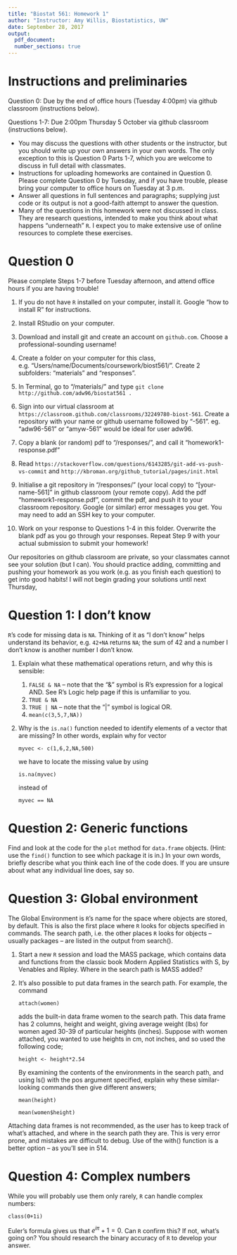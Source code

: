 ```yaml
---
title: "Biostat 561: Homework 1"
author: "Instructor: Amy Willis, Biostatistics, UW"
date: September 28, 2017
output:
  pdf_document:
  number_sections: true
---
```


# Instructions and preliminaries

Question 0: Due by the end of office hours (Tuesday 4:00pm) via github classroom (instructions below).

Questions 1-7: Due 2:00pm Thursday 5 October via github classroom (instructions below).

* You may discuss the questions with other students or the instructor, but you should write up your own answers in your own words. The only exception to this is Question 0 Parts 1-7, which you are welcome to discuss in full detail with classmates.
* Instructions for uploading homeworks are contained in Question 0. Please complete Question 0 by Tuesday, and if you have trouble, please bring your computer to office hours on Tuesday at 3 p.m.
* Answer all questions in full sentences and paragraphs; supplying just code or its output is not a good-faith attempt to answer the question.
* Many of the questions in this homework were not discussed in class. They are research questions, intended to make you think about what happens "underneath" `R`. I expect you to make extensive use of online resources to complete these exercises.

# Question 0

Please complete Steps 1-7 before Tuesday afternoon, and attend office hours if you are having trouble!

1. If you do not have `R` installed on your computer, install it. Google "how to install R" for instructions.

2. Install RStudio on your computer.

3. Download and install git and create an account on `github.com`. Choose a professional-sounding username!

4. Create a folder on your computer for this class, e.g. "Users/name/Documents/coursework/biost561/". Create 2 subfolders: "materials" and "responses".

5. In Terminal, go to "/materials/" and type `git clone http://github.com/adw96/biostat561 .`

6. Sign into our virtual classroom at `https://classroom.github.com/classrooms/32249780-biost-561`. Create a repository with your name or github username followed by "-561". eg. "adw96-561" or "amyw-561" would be ideal for user adw96.

7. Copy a blank (or random) pdf to "/responses/", and call it "homework1-response.pdf"

8. Read `https://stackoverflow.com/questions/6143285/git-add-vs-push-vs-commit` and
`http://kbroman.org/github_tutorial/pages/init.html`

9. Initialise a git repository in "/responses/" (your local copy) to "[your-name-561]" in github classroom (your remote copy). Add the pdf "homework1-response.pdf", commit the pdf, and push it to your classroom repository. Google (or similar) error messages you get. You  may need to add an SSH key to your computer.

10. Work on your response to Questions 1-4 in this folder. Overwrite the blank pdf as you go through your responses. Repeat Step 9 with your actual submission to submit your homework!

Our repositories on github classroom are private, so your classmates cannot see your solution (but I can). You should practice adding, committing and pushing your homework as you work (e.g. as you finish each question) to get into good habits! I will not begin grading your solutions until next Thursday, 

# Question 1: I don't know

`R`’s code for missing data is `NA`. Thinking of it as “I don’t know” helps understand its behavior, e.g. `42+NA` returns `NA`; the sum of 42 and a number I don’t know is another number I don’t know.

1. Explain what these mathematical operations return, and why this is sensible:

    1. `FALSE & NA`  – note that the “&” symbol is R’s expression for a logical AND. See R’s Logic help page if this is unfamiliar to you.
    2. `TRUE & NA`
    3. `TRUE | NA`  – note that the “|” symbol is logical OR.
    4. `mean(c(3,5,7,NA))`

2. Why is the `is.na()` function needed to identify elements of a vector that are missing? In other words, explain why for vector

    ```myvec <- c(1,6,2,NA,500)```

    we have to locate the missing value by using

    ```is.na(myvec)```

    instead of

    ```myvec == NA```

# Question 2: Generic functions
Find and look at the code for the `plot` method for `data.frame` objects. (Hint: use the `find()` function to see which package it is in.) In your own words, briefly describe what you think each line of the code does. If you are unsure about what any individual line does, say so.

# Question 3: Global environment

The Global Environment is `R`’s name for the space where objects are stored, by default. This is also the first place where `R` looks for objects specified in commands. The search path, i.e. the other places `R` looks for objects – usually packages – are listed in the output from search().

1.	Start a new `R` session and load the MASS package, which contains data and functions from the classic book Modern Applied Statistics with S, by Venables and Ripley. Where in the search path is MASS added?

2.	It’s also possible to put data frames in the search path. For example, the command

    ```attach(women)```

    adds the built-in data frame women to the search path. This data frame has 2 columns, height and weight, giving average weight (lbs) for women aged 30-39 of particular heights (inches). Suppose with women attached, you wanted to use heights in cm, not inches, and so used the following code;

    ```height <- height*2.54```

    By examining the contents of the environments in the search path, and using ls() with the pos argument specified, explain why these similar-looking commands then give different answers;

    `mean(height)`

    `mean(women$height)`

Attaching data frames is not recommended, as the user has to keep track of what’s attached, and where in the search path they are. This is very error prone, and mistakes are difficult to debug. Use of the with() function is a better option – as you’ll see in 514.

# Question 4: Complex numbers

While you will probably use them only rarely, `R` can handle complex numbers:

`class(0+1i)`

Euler's formula gives us that $e^{i \pi}+1=0$. Can  `R` confirm this? If not, what's going on? You should research the binary accuracy of `R` to develop your answer.
